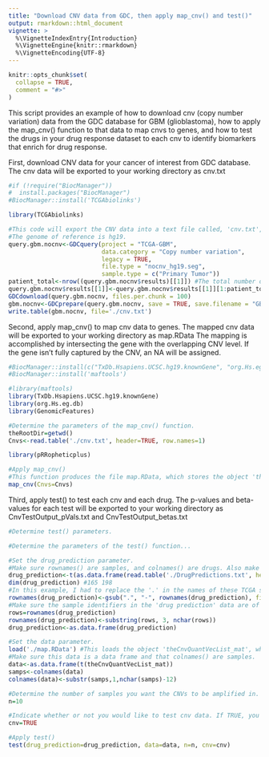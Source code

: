 ```yaml
---
title: "Download CNV data from GDC, then apply map_cnv() and test()"
output: rmarkdown::html_document
vignette: >
  %\VignetteIndexEntry{Introduction}
  %\VignetteEngine{knitr::rmarkdown}
  %\VignetteEncoding{UTF-8}
---
```


```r
knitr::opts_chunk$set(
  collapse = TRUE,
  comment = "#>"
)
```

This script provides an example of how to download cnv (copy number variation) data from the GDC database for GBM (glioblastoma),
how to apply the map_cnv() function to that data to map cnvs to genes, and how to test the drugs in your drug response dataset to each cnv to identify biomarkers that enrich for drug response.

First, download CNV data for your cancer of interest from GDC database. The cnv data will be exported to your working directory as cnv.txt 
```r
#if (!require("BiocManager"))
#  install.packages("BiocManager")
#BiocManager::install('TCGAbiolinks')

library(TCGAbiolinks)

#This code will export the CNV data into a text file called, 'cnv.txt', containing a table with colnames() 'Sample', 'Chromosome', 'Start', 'End', 'Num Probes', 'Segment_Mean'
#The genome of reference is hg19.
query.gbm.nocnv<-GDCquery(project = "TCGA-GBM",
                          data.category = "Copy number variation",
                          legacy = TRUE,
                          file.type = "nocnv_hg19.seg",
                          sample.type = c("Primary Tumor"))
patient_total<-nrow((query.gbm.nocnv$results)[[1]]) #The total number of patients GDC has CNV data for
query.gbm.nocnv$results[[1]]<-query.gbm.nocnv$results[[1]][1:patient_total,]
GDCdownload(query.gbm.nocnv, files.per.chunk = 100)
gbm.nocnv<-GDCprepare(query.gbm.nocnv, save = TRUE, save.filename = "GBMnocnvhg19.rda")
write.table(gbm.nocnv, file='./cnv.txt')
```

Second, apply map_cnv() to map cnv data to genes. The mapped cnv data will be exported to your working directory as map.RData
The mapping is accomplished by intersecting the gene with the overlapping CNV level. If the gene isn't fully captured by the CNV, an NA will be assigned.
```r
#BiocManager::install(c("TxDb.Hsapiens.UCSC.hg19.knownGene", "org.Hs.eg.db", #"GenomicFeatures"))
#BiocManager::install('maftools')

#library(maftools)
library(TxDb.Hsapiens.UCSC.hg19.knownGene)
library(org.Hs.eg.db)
library(GenomicFeatures)

#Determine the parameters of the map_cnv() function.
theRootDir=getwd()
Cnvs<-read.table('./cnv.txt', header=TRUE, row.names=1)

library(pRRopheticplus)

#Apply map_cnv()
#This function produces the file map.RData, which stores the object 'theCnvQuantVecList_mat'
map_cnv(Cnvs=Cnvs)
```

Third, apply test() to test each cnv and each drug. The p-values and beta-values for each test will be exported to your working directory as CnvTestOutput_pVals.txt and CnvTestOutput_betas.txt
```r
#Determine test() parameters.

#Determine the parameters of the test() function...

#Set the drug_prediction parameter.
#Make sure rownames() are samples, and colnames() are drugs. Also make sure this data is a data frame.
drug_prediction<-t(as.data.frame(read.table('./DrugPredictions.txt', header=TRUE, row.names=1)))
dim(drug_prediction) #165 198
#In this example, I had to replace the '.' in the names of these TCGA samples with '-' so that they are of the same form as samples in the cnv  data (you may not have to do this).
rownames(drug_prediction)<-gsub(".", "-", rownames(drug_prediction), fixed=T)
#Make sure the sample identifiers in the 'drug prediction' data are of similar form as the sample identifiers in the 'data' parameter.
rows=rownames(drug_prediction)
rownames(drug_prediction)<-substring(rows, 3, nchar(rows))
drug_prediction<-as.data.frame(drug_prediction)

#Set the data parameter.
load('./map.RData') #This loads the object 'theCnvQuantVecList_mat', which was obtained using map_cnv()
#Make sure this data is a data frame and that colnames() are samples.
data<-as.data.frame(t(theCnvQuantVecList_mat))
samps<-colnames(data)
colnames(data)<-substr(samps,1,nchar(samps)-12)

#Determine the number of samples you want the CNVs to be amplified in. The default is 10.
n=10

#Indicate whether or not you would like to test cnv data. If TRUE, you will test cnv data. If FALSE, you will test mutation data.
cnv=TRUE

#Apply test()
test(drug_prediction=drug_prediction, data=data, n=n, cnv=cnv)
```
